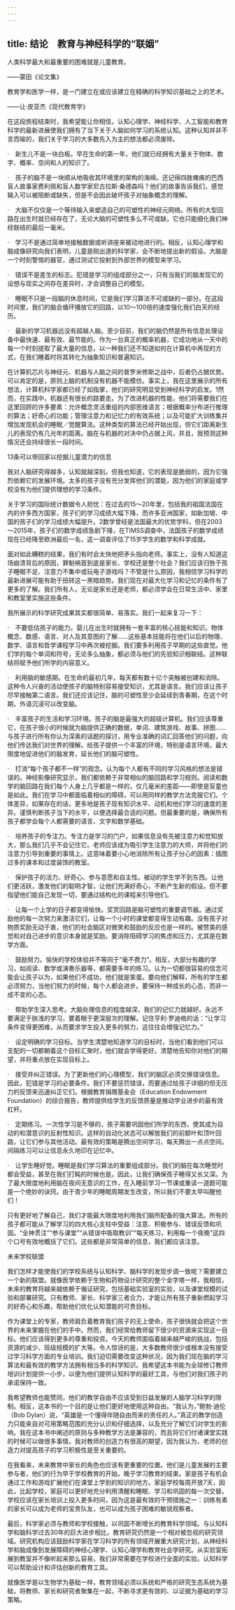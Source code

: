 ```yaml
---
---
---
```

title: 结论　教育与神经科学的“联姻”
---




人类科学最大和最重要的困难就是儿童教育。

——蒙田《论文集》

教育学和医学一样，是一门建立在或应该建立在精确的科学知识基础之上的艺术。

——让·皮亚杰《现代教育学》

在这段旅程结束时，我希望能让你相信，认知心理学、神经科学、人工智能和教育科学的最新进展使我们拥有了当下关于人脑如何学习的系统认知。这种认知并非不言而喻的，我们关于学习的大多数先入为主的想法都必须废除。

·　新生儿不是一块白板。早在生命的第一年，他们就已经拥有大量关于物体、数字、概率、空间和人的知识了。

·　孩子的脑不是一块顺从地吸收其环境里的架构的海绵。还记得四肢瘫痪的巴西盲人故事家费利佩和盲人数学家尼古拉斯·桑德森吗？他们的故事告诉我们，感觉输入可以被阻断或缺失，但是不会因此破坏孩子对抽象概念的理解。

·　大脑不仅仅是一个等待输入来塑造自己的可塑性的神经元网络。所有的大型回路在出生时就已经存在了，无论大脑的可塑性多么不可或缺，它也只能细化我们神经联结的最后一毫米。

·　学习不是通过简单地接触数据或听讲座来被动地进行的。相反，认知心理学和脑成像研究向我们表明，儿童是刚出道的科学家，会不断地提出新的假设。大脑是一个时刻警惕的器官，通过测试它投射到外部世界的模型来学习。

·　错误不是差生的标志。犯错是学习的组成部分之一，只有当我们的脑发现它的设想与现实之间存在差异时，才会调整自己的模型。

·　睡眠不只是一段脑的休息时间，它是我们学习算法不可或缺的一部分。在这段时间里，我们的脑会循环播放它的回路，以10～100倍的速度强化我们白天的经历。

·　最新的学习机器远没有超越人脑。至少目前，我们的脑仍然是所有信息处理设备中最快速、最有效、最节能的。作为一台真正的概率机器，它成功地从一天中的每一个时刻提取了最大量的信息，以一种我们还不知道如何在计算机中再现的方式，在我们睡着时将其转化为抽象知识和普遍知识。

在计算机芯片与神经元、机器与人脑之间的普罗米修斯之战中，后者仍占据优势。可以肯定的是，原则上脑的机制没有机器不能模仿。事实上，我在这里展示的所有想法，计算机科学家都已经了如指掌，他们的研究明显受到神经科学的启发。1然而，在实践中，机器还有很长的路要走。为了改进机器的性能，他们将需要我们在这里回顾的许多要素：允许概念灵活重组的内部思维语言；根据概率分布进行推理的算法；好奇心的功能；管理注意力和记忆力的有效系统；以及可能扩大训练集并增加发现机会的睡眠／觉醒算法。这种类型的算法已经开始出现，但它们距离新生儿的表现仍有几光年的距离。脑在与机器的对决中仍占据上风，并且，我预测这种情况还会持续很长一段时间。





13条可以带回家以挖掘儿童潜力的信息


我对人脑研究得越多，认知就越深刻。但我也知道，它的表现是脆弱的，因为它强烈依赖它的发展环境。太多的孩子没有充分发挥他们的潜能，因为他们的家庭或学校没有为他们提供理想的学习条件。

关于学习的国际统计数据令人担忧：在过去的15～20年里，包括我的祖国法国在内的许多西方国家，孩子们的学习成绩大幅下降，而许多亚洲国家，如新加坡、中国的孩子们的学习成绩大幅提升。2数学曾经是法国最大的优势学科，但在2003～2015年，孩子们的数学成绩急剧下降，在TIMSS调查中，法国孩子的数学成绩现在已经降至欧洲最后一名，这一调查评估了15岁学生的数学和科学成就。

面对如此糟糕的结果，我们有时会太快地把矛头指向老师。事实上，没有人知道这场崩溃背后的原因，罪魁祸首到底是家长、学校还是整个社会？我们应该归咎于孩子睡眠不足、注意力不集中或玩电子游戏吗？不管是什么原因，我相信学习科学的最新进展可能有助于扭转这一黑暗趋势。我们现在对最大化学习和记忆的条件有了更多的了解。我们所有人，无论是家长还是老师，都必须学会在日常生活中、家里和教室里实施这些条件。

我所展示的科学研究成果其实都很简单、易落实。我们一起来复习一下：

·　不要低估孩子的能力。婴儿在出生时就拥有一套丰富的核心技能和知识。物体概念、数感、语言、对人及其意图的了解……这些基本技能将在他们以后的物理、数学、语言和哲学课程学习中再次被挖掘。我们要多利用孩子早期的这些直觉。他们学的每个单词和符号，无论多么抽象，都必须与他们的先验知识相联结。这种联结将赋予他们所学的内容意义。

·　利用脑的敏感期。在生命的最初几年，每天都有数十亿个突触被创建和消除。这种令人兴奋的活动使孩子的脑特别容易接受知识，尤其是语言。我们应该让孩子尽早接触第二语言。我们还应该记住，脑的可塑性至少会延续到青春期，在这个时期，外语沉浸可以改变脑。

·　丰富孩子的生活和学习环境。孩子的脑是最强大的超级计算机。我们应该尊重它，在孩子很小的时候就为脑提供正确的数据，单词、建筑游戏、故事、拼图……与孩子进行所有你认为深奥的话题的探讨，用专业准确的词汇回答他们的问题，向他们传达我们对世界的理解。给孩子提供一个丰富的环境，特别是语言环境，最大限度地促进他们的脑发育，延长他们的脑可塑性。

·　打消“每个孩子都不一样”的观念。认为每个人都有不同的学习风格的想法是错误的。神经影像研究显示，我们都依赖于非常相似的脑回路和学习规则。阅读和数学的脑回路在我们每个人身上几乎都是一样的，仅几毫米的差距——即使是盲童也是如此。我们在学习中都面临着相似的障碍，可以用同样的教学方法克服它们。个体差异，如果存在的话，更多地是孩子现有知识水平、动机和他们学习的速度的差异。谨慎判断孩子当下的水平，以便选择最合适的问题。但最重要的是，确保所有孩子都学会每个人都需要的语言、文字和数学基础。

·　培养孩子的专注力。专注力是学习的门户，如果信息没有先被注意力和觉知放大，那么我们几乎不会记住它。老师应该成为吸引学生注意力的大师，并将他们的注意力引导到重要的事情上。这意味着要小心地消除所有让孩子分心的因素：插图过多的课本和过度装饰的教室。

·　保护孩子的活力、好奇心、参与意愿和自主性。被动的学生学不到东西。让他们更活跃，激发他们的聪明才智，让他们充满好奇心，不断产生新的假设。但不要指望他们能自己发现一切，要通过结构化的课程来引导他们。

·　让每一个上学的日子都变得愉快。奖赏回路是脑可塑性的重要调节器。通过奖励他的每一次努力来激活它们，让每一个小时的课堂都变得生动有趣。没有孩子对物质奖励无动于衷，他们的社会脑区对微笑和鼓励的反应也是一样的。被赞美的感觉和对自己进步的意识本身就是奖励。要消除阻碍学习的焦虑和压力，尤其是在数学方面。

·　鼓励努力。愉快的学校体验并不等同于“毫不费力”。相反，大部分有趣的学习，如阅读、数学或演奏乐器等，都需要多年的练习。认为一切都很容易的信念可能会让孩子以为，如果他们不成功，他们就是笨蛋。要向他们解释，所有的学生都必须努力，当他们努力的时候，每个人都会进步。要保持一种成长的心态，而非一成不变的心态。

·　帮助学生深入思考。大脑处理信息的程度越深，我们的记忆力就越好。永远不要满足于肤浅的学习，要着眼于更深层次的理解。记住亨利·罗迪格的话：“让学习条件变得更困难，从而要求学生投入更多的努力，这往往会增强记忆力。”

·　设定明确的学习目标。当学生清楚地知道学习的目标时，当他们看到他们可以支配的一切都朝着这个目标汇聚时，他们就会学得更好。清楚地告知你对他们的期望，并将重点放在实现目标上。

·　接受并纠正错误。为了更新他们的心理模型，我们的脑区必须交换错误信息。因此，犯错是学习的必要条件。我们不要惩罚错误，而要通过给孩子详细的但无压力的反馈来迅速纠正它们。根据教育捐赠基金会（Education Endowment Foundation）的综合报告，教师提供给学生的反馈质量是推动学业进步的最有效杠杆。

·　定期练习。一次性学习是不够的，孩子需要巩固他们所学的东西，使其成为自动的和潜意识的反射性知识。这样的自动化状态可以解放我们的前额叶和顶叶回路，让它们参与其他活动。最有效的策略是腾出空间学习，每天腾出一点点空间。间隔练习可以让信息永久地印在记忆中。

·　让学生睡好觉。睡眠是我们学习算法的重要组成部分。我们的脑在每次睡觉时都会受益，甚至在我们打盹的时候也是。因此，让我们确保孩子睡得又长又深。为了最大限度地利用脑在夜间无意识的工作，在入睡前学习一节课或重读一道题可能是一个绝妙的诀窍。由于青少年的睡眠周期发生改变，所以我们不要太早叫醒他们！

只有更好地了解自己，我们才能最大限度地利用我们脑所配备的强大算法。所有的孩子都可能从了解学习的四大核心支柱中受益：注意、积极参与、错误反馈和巩固。“全神贯注”“参与课堂”“从错误中吸取教训”“每天练习，利用每一个夜晚”这四个口号有效地概括了它们。这些都是非常简单的信息，我们都应该注意。





未来学校联盟


我们怎样才能使我们的学校系统与认知科学、脑科学的发现步调一致呢？需要建立一个新的联盟。就像医学依赖于生物和药物设计研究的整个金字塔一样，我相信，未来的教育将越来越依赖于循证研究，包括基础实验室的实验，以及课堂规模的试验和部署研究。只有教师、家长、科学家三者合力，才能让所有孩子重新燃起学习的好奇心和乐趣，帮助他们优化认知潜能的可贵目标。

作为课堂上的专家，教师肩负着教育我们孩子的无上使命，孩子很快就会把这个世界的未来掌握在他们的手中。然而，我们经常给教师留下很少的资源来实现这一目标。他们应该得到更多的尊重和投资。今天的教师面临着越来越严峻的挑战，包括资源的减少、班级规模的扩大等。令人惊讶的是，大多数教师很少或根本没有接受过学习科学方面的专业培训。我们迫切需要改变这种状况，因为我们现在脑的学习算法和最有效的教学方法拥有相当多的科学知识。我希望这本书能为全球修订教师培训计划提供一小步，以便为他们提供认知科学的最好工具，与他们对我们孩子的承诺保持一致。

我希望教师也能赞同，他们的教学自由不应该受到日益发展的人脑学习科学的限制。相反，这本书的一个目的是让他们更好地使用这种自由。“我认为，”鲍勃·迪伦（Bob Dylan）说，“英雄是一个懂得伴随自由而来的责任的人。”真正的教学创造力只能来自对可用策略范围的充分认识和仔细选择，以及充分了解它们对学生的影响。我在这本书中阐述的原则与多种教学方法是兼容的，而且将它们付诸课堂实践的时候可以做很多事情。我对教师的创造力有很高的期望，因为我认为，老师的创造力对提高孩子的学习积极性是至关重要的。

在我看来，未来教育中家长的角色也应该有更重要的位置。他们是儿童发展的主要参与者，他们的行为早于学校教育的开始，晚于学习教育的结束。家是孩子有机会通过工作和游戏扩展他们在课堂上学到的知识的地方。家庭学校每周开放7天，因此，比起学校，家庭可以更好地充分利用清醒和睡眠、学习和巩固的每一次交替。学校应该在家长培训上投入更多时间，因为这是最有效的干预措施之一：训练有素的家长可以成为老师的宝贵队友，也可以成为孩子困难的敏锐观察者。

最后，科学家必须与教师和学校接触，以巩固不断增长的教育科学领域。与认知科学和脑科学过去30年的巨大进步相比，教育研究仍然是一个相对被忽视的研究领域。研究机构应该鼓励科学家在学习科学的所有领域开展重大研究计划，从神经科学和脑成像到发展障碍的神经心理学、认知心理学和教育社会学研究。从实验室拓展到教室并不像听起来那么容易，我们非常需要在学校进行全面的实验。认知科学可以帮助设计和评估创新的教育工具。

就像医学是以生物学为基础一样，教育领域必须以系统和严格的研究生态系统为基础，将教师、家长和研究者聚集在一起，不断寻求更有效的、以证据为基础的学习策略。